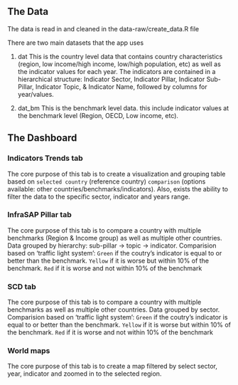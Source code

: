 ## The Data 

The data is read in and cleaned in the data-raw/create_data.R file

There are two main datasets that the app uses

1) dat
This is the country level data that contains country characteristics (region, low income/high income, low/high population, etc) as well as the indicator values for each year. The indicators are contained in a hierarchical structure: Indicator Sector, Indicator Pillar, Indicator Sub-Pillar, Indicator Topic, & Indicator Name, followed by columns for year/values. 

2) dat_bm
This is the benchmark level data. this include indicator values at the benchmark level (Region, OECD, Low income, etc).

## The Dashboard  

### Indicators Trends tab

The core purpose of this tab is to create a visualization and grouping table based on `selected country` (reference country) `comparison` (options available: other countries/benchmarks/indicators). Also, exists the ability to filter the data to the specific sector, indicator and years range. 

### InfraSAP Pillar tab

The core purpose of this tab is to compare a country with multiple benchmarks (Region & Income group) as well as multiple other countries. Data grouped by hierarchy: sub-pillar -> topic -> indicator. Comparision based on 'traffic light system': `Green` if the coutry's indicator is equal to or better than the benchmark. `Yellow` if it is worse but within 10% of the benchmark. `Red` if it is worse and not within 10% of the benchmark
 

### SCD tab

The core purpose of this tab is to compare a country with multiple benchmarks as well as multiple other countries. Data grouped by sector. Comparision based on 'traffic light system': `Green` if the coutry's indicator is equal to or better than the benchmark. `Yellow` if it is worse but within 10% of the benchmark. `Red` if it is worse and not within 10% of the benchmark

### World maps

The core purpose of this tab is to create a map filtered by select sector, year, indicator and zoomed in to the selected region.
